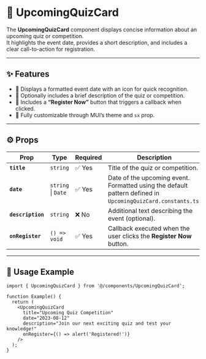 # 🧩 UpcomingQuizCard

The **UpcomingQuizCard** component displays concise information about an upcoming quiz or competition.  
It highlights the event date, provides a short description, and includes a clear call-to-action for registration.

---

## ✨ Features

- 📅 Displays a formatted event date with an icon for quick recognition.  
- 📝 Optionally includes a brief description of the quiz or competition.  
- 🚀 Includes a **“Register Now”** button that triggers a callback when clicked.  
- 🎨 Fully customizable through MUI’s theme and `sx` prop.  

---

## ⚙️ Props

| Prop | Type | Required | Description |
|------|------|-----------|-------------|
| **`title`** | `string` | ✅ Yes | Title of the quiz or competition. |
| **`date`** | `string` \| `Date` | ✅ Yes | Date of the upcoming event. Formatted using the default pattern defined in `UpcomingQuizCard.constants.ts`. |
| **`description`** | `string` | ❌ No | Additional text describing the event (optional). |
| **`onRegister`** | `() => void` | ✅ Yes | Callback executed when the user clicks the **Register Now** button. |

---

## 🧱 Usage Example

```tsx
import { UpcomingQuizCard } from '@/components/UpcomingQuizCard';

function Example() {
  return (
    <UpcomingQuizCard
      title="Upcoming Quiz Competition"
      date="2023-08-12"
      description="Join our next exciting quiz and test your knowledge!"
      onRegister={() => alert('Registered!')}
    />
  );
}
